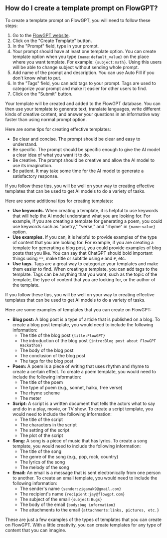 ## How do I create a template prompt on FlowGPT?

To create a template prompt on FlowGPT, you will need to follow these steps:

1. Go to the [FlowGPT website](https://flowgpt.com/).
2. Click on the "Create Template" button.
3. In the "Prompt" field, type in your prompt.
4. Your prompt should have at least one template option. You can create template option when you type ```{name:default_value}``` on the place where you want template. For example: ```{subject:math}```. Using this users will be able to change subject without sending whole prompt.
5. Add name of the prompt and description. You can use Auto Fill if you don't know what to put.
6. In the "Tags" field, you can add tags to your prompt. Tags are used to categorize your prompt and make it easier for other users to find.
7. Click on the "Submit" button.

Your template will be created and added to the FlowGPT database. You can then use your template to generate text, translate languages, write different kinds of creative content, and answer your questions in an informative way faster than using normal prompt option.

Here are some tips for creating effective templates:

* Be clear and concise. The prompt should be clear and easy to understand.
* Be specific. The prompt should be specific enough to give the AI model a clear idea of what you want it to do.
* Be creative. The prompt should be creative and allow the AI model to use its imagination.
* Be patient. It may take some time for the AI model to generate a satisfactory response.

If you follow these tips, you will be well on your way to creating effective templates that can be used to get AI models to do a variety of tasks.

Here are some additional tips for creating templates:

* **Use keywords.** When creating a template, it is helpful to use keywords that will help the AI model understand what you are looking for. For example, if you are creating a template for generating a poem, you could use keywords such as "poetry," "verse," and "rhyme" in ```{name:value}``` option.
* **Use examples.** If you can, it is helpful to provide examples of the type of content that you are looking for. For example, if you are creating a template for generating a blog post, you could provide examples of blog posts that you like. You can say that ChatGPT should bold important things using ```**```, make title or subtitle using ```#``` and ```#```, etc.
* **Use tags.** Tags are a great way to categorize your templates and make them easier to find. When creating a template, you can add tags to the template. Tags can be anything that you want, such as the topic of the template, the type of content that you are looking for, or the author of the template.

If you follow these tips, you will be well on your way to creating effective templates that can be used to get AI models to do a variety of tasks.

Here are some examples of templates that you can create on FlowGPT:

* **Blog post:** A blog post is a type of article that is published on a blog. To create a blog post template, you would need to include the following information:
    * The title of the blog post ```{title:FlowGPT}```
    * The introduction of the blog post ```{intro:Blog post about FlowGPT Hackathon}```
    * The body of the blog post 
    * The conclusion of the blog post 
    * The tags for the blog post 
* **Poem:** A poem is a piece of writing that uses rhythm and rhyme to create a certain effect. To create a poem template, you would need to include the following information:
    * The title of the poem
    * The type of poem (e.g., sonnet, haiku, free verse)
    * The rhyme scheme
    * The meter
* **Script:** A script is a written document that tells the actors what to say and do in a play, movie, or TV show. To create a script template, you would need to include the following information:
    * The title of the script
    * The characters in the script
    * The setting of the script
    * The plot of the script
* **Song:** A song is a piece of music that has lyrics. To create a song template, you would need to include the following information:
    * The title of the song
    * The genre of the song (e.g., pop, rock, country)
    * The lyrics of the song
    * The melody of the song
* **Email:** An email is a message that is sent electronically from one person to another. To create an email template, you would need to include the following information:
    * The sender's name ```{sender:zigamak9@gmail.com}```
    * The recipient's name ```{recipient:jay@flowgpt.com}```
    * The subject of the email ```{subject:Bugs}```
    * The body of the email ```{body:bug information}```
    * The attachments to the email ```{attachments:links, pictures, etc.}```

These are just a few examples of the types of templates that you can create on FlowGPT. With a little creativity, you can create templates for any type of content that you can imagine.
